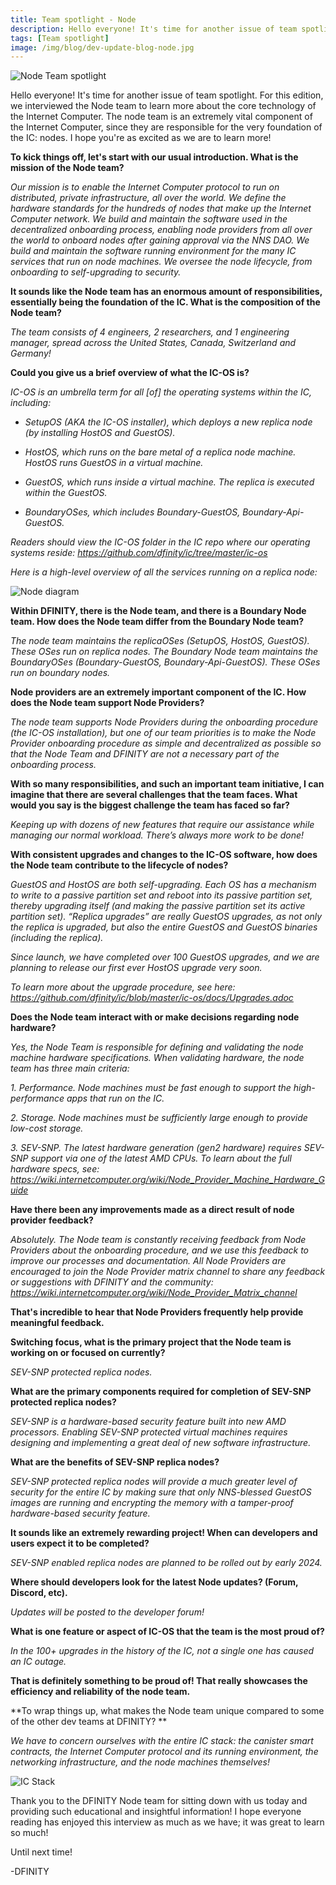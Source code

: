 ```yaml
---
title: Team spotlight - Node 
description: Hello everyone! It's time for another issue of team spotlight. For this edition, we interviewed the Node team to learn more about the core technology of the Internet Computer. 
tags: [Team spotlight]
image: /img/blog/dev-update-blog-node.jpg
---
```


![Node Team spotlight](../../static/img/blog/dev-update-blog-node.jpg)

Hello everyone! It's time for another issue of team spotlight. For this edition, we interviewed the Node team to learn more about the core technology of the Internet Computer. The node team is an extremely vital component of the Internet Computer, since they are responsible for the very foundation of the IC: nodes. I hope you're as excited as we are to learn more! 

**To kick things off, let's start with our usual introduction. What is the mission of the Node team?**

*Our mission is to enable the Internet Computer protocol to run on distributed, private infrastructure, all over the world. We define the hardware standards for the hundreds of nodes that make up the Internet Computer network. We build and maintain the software used in the decentralized onboarding process, enabling node providers from all over the world to onboard nodes after gaining approval via the NNS DAO. We build and maintain the software running environment for the many IC services that run on node machines. We oversee the node lifecycle, from onboarding to self-upgrading to security.*

**It sounds like the Node team has an enormous amount of responsibilities, essentially being the foundation of the IC. What is the composition of the Node team?**

*The team consists of 4 engineers, 2 researchers, and 1 engineering manager, spread across the United States, Canada, Switzerland and Germany!*

**Could you give us a brief overview of what the IC-OS is?**

*IC-OS is an umbrella term for all [of] the operating systems within the IC, including:*

- *SetupOS (AKA the IC-OS installer), which deploys a new replica node (by installing HostOS and GuestOS).*

- *HostOS, which runs on the bare metal of a replica node machine. HostOS runs GuestOS in a virtual machine.*

- *GuestOS, which runs inside a virtual machine. The replica is executed within the GuestOS.*

- *BoundaryOSes, which includes Boundary-GuestOS, Boundary-Api-GuestOS.*

*Readers should view the IC-OS folder in the IC repo where our operating systems reside: https://github.com/dfinity/ic/tree/master/ic-os*

*Here is a high-level overview of all the services running on a replica node:*

![Node diagram](../../static/image/blog/node-diagram.png)

**Within DFINITY, there is the Node team, and there is a Boundary Node team. How does the Node team differ from the Boundary Node team?**

*The node team maintains the replicaOSes (SetupOS, HostOS, GuestOS). These OSes run on replica nodes. The Boundary Node team maintains the BoundaryOSes (Boundary-GuestOS, Boundary-Api-GuestOS). These OSes run on boundary nodes.*

**Node providers are an extremely important component of the IC. How does the Node team support Node Providers?**

*The node team supports Node Providers during the onboarding procedure (the IC-OS installation), but one of our team priorities is to make the Node Provider onboarding procedure as simple and decentralized as possible so that the Node Team and DFINITY are not a necessary part of the onboarding process.*

**With so many responsibilities, and such an important team initiative, I can imagine that there are several challenges that the team faces. What would you say is the biggest challenge the team has faced so far?**

*Keeping up with dozens of new features that require our assistance while managing our normal workload. There’s always more work to be done!*

**With consistent upgrades and changes to the IC-OS software, how does the Node team contribute to the lifecycle of nodes?**

*GuestOS and HostOS are both self-upgrading. Each OS has a mechanism to write to a passive partition set and reboot into its passive partition set, thereby upgrading itself (and making the passive partition set its active partition set). “Replica upgrades” are really GuestOS upgrades, as not only the replica is upgraded, but also the entire GuestOS and GuestOS binaries (including the replica).*

*Since launch, we have completed over 100 GuestOS upgrades, and we are planning to release our first ever HostOS upgrade very soon.*

*To learn more about the upgrade procedure, see here: https://github.com/dfinity/ic/blob/master/ic-os/docs/Upgrades.adoc*

**Does the Node team interact with or make decisions regarding node hardware?**

*Yes, the Node Team is responsible for defining and validating the node machine hardware specifications. When validating hardware, the node team has three main criteria:*

*1. Performance. Node machines must be fast enough to support the high-performance apps that run on the IC.*

*2. Storage. Node machines must be sufficiently large enough to provide low-cost storage.*

*3. SEV-SNP. The latest hardware generation (gen2 hardware) requires SEV-SNP support via one of the latest AMD CPUs. To learn about the full hardware specs, see: https://wiki.internetcomputer.org/wiki/Node_Provider_Machine_Hardware_Guide*

**Have there been any improvements made as a direct result of node provider feedback?**

*Absolutely. The Node team is constantly receiving feedback from Node Providers about the onboarding procedure, and we use this feedback to improve our processes and documentation. All Node Providers are encouraged to join the Node Provider matrix channel to share any feedback or suggestions with DFINITY and the community: https://wiki.internetcomputer.org/wiki/Node_Provider_Matrix_channel*

**That's incredible to hear that Node Providers frequently help provide meaningful feedback.**

**Switching focus, what is the primary project that the Node team is working on or focused on currently?**

*SEV-SNP protected replica nodes.*

**What are the primary components required for completion of SEV-SNP protected replica nodes?**

*SEV-SNP is a hardware-based security feature built into new AMD processors. Enabling SEV-SNP protected virtual machines requires designing and implementing a great deal of new software infrastructure.*

**What are the benefits of SEV-SNP replica nodes?**

*SEV-SNP protected replica nodes will provide a much greater level of security for the entire IC by making sure that only NNS-blessed GuestOS images are running and encrypting the memory with a tamper-proof hardware-based security feature.*

**It sounds like an extremely rewarding project! When can developers and users expect it to be completed?**

*SEV-SNP enabled replica nodes are planned to be rolled out by early 2024.*

**Where should developers look for the latest Node updates? (Forum, Discord, etc).**
 
*Updates will be posted to the developer forum!*

**What is one feature or aspect of IC-OS that the team is the most proud of?**

*In the 100+ upgrades in the history of the IC, not a single one has caused an IC outage.*

**That is definitely something to be proud of! That really showcases the efficiency and reliability of the node team.**

**To wrap things up, what makes the Node team unique compared to some of the other dev teams at DFINITY? **

*We have to concern ourselves with the entire IC stack: the canister smart contracts, the Internet Computer protocol and its running environment, the networking infrastructure, and the node machines themselves!*

![IC Stack](../../static/image/blog/ic-stack.png)

Thank you to the DFINITY Node team for sitting down with us today and providing such educational and insightful information! I hope everyone reading has enjoyed this interview as much as we have; it was great to learn so much!

Until next time!

-DFINITY
